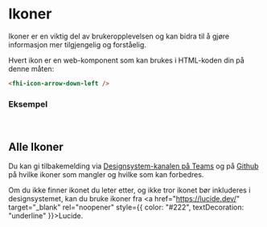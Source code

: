 
[//]: # "This file is auto-generated by generate-icon-components.js. Do not edit it manually."




<Meta of={FhiIconStories} />

# Ikoner
Ikoner er en viktig del av brukeropplevelsen og kan bidra til å gjøre informasjon mer tilgjengelig og forståelig.

Hvert ikon er en web-komponent som kan brukes i HTML-koden din på denne måten:
```html
<fhi-icon-arrow-down-left />
```

### Eksempel
<Canvas of={FhiIconStories.Preview} />
<Controls />

<br />

## Alle Ikoner

<div style={{padding: ".25rem 1rem", background: "#D3E3F5", borderRadius: "2px", borderBottom: "4px solid #3283CE", marginBottom: "2rem"}}>
Du kan gi tilbakemelding via <a href="https://teams.microsoft.com/l/channel/19%3Aa0d23e5a6954497d9e378d3367e7f458%40thread.skype/General?groupId=571dd359-777d-4c02-85ea-d56854d03ef7&tenantId=54475f80-1baa-4ea9-9185-c0de5cc603fe" target="_blank" rel="noopener" style={{ color: "#222", textDecoration: "underline" }}>Designsystem-kanalen på Teams</a> og på  <a href="https://github.com/FHIDev/Fhi.Designsystem/issues" target="_blank" rel="noopener" style={{ color: "#222", textDecoration: "underline" }}>Github</a> på hvilke ikoner som mangler og hvilke som kan forbedres.

Om du ikke finner ikonet du leter etter, og ikke tror ikonet bør inkluderes i designsystemet, kan du bruke ikoner fra <a href="https://lucide.dev/" target="_blank" rel="noopener" style={{ color: "#222", textDecoration: "underline" }}>Lucide</a>.
</div>

<IconGallery>
<IconItem name="fhi-icon-arrow-down-left"><fhi-icon-arrow-down-left></fhi-icon-arrow-down-left></IconItem>
<IconItem name="fhi-icon-arrow-down-right"><fhi-icon-arrow-down-right></fhi-icon-arrow-down-right></IconItem>
<IconItem name="fhi-icon-arrow-down"><fhi-icon-arrow-down></fhi-icon-arrow-down></IconItem>
<IconItem name="fhi-icon-arrow-left"><fhi-icon-arrow-left></fhi-icon-arrow-left></IconItem>
<IconItem name="fhi-icon-arrow-right-left"><fhi-icon-arrow-right-left></fhi-icon-arrow-right-left></IconItem>
<IconItem name="fhi-icon-arrow-right"><fhi-icon-arrow-right></fhi-icon-arrow-right></IconItem>
<IconItem name="fhi-icon-arrow-up-down"><fhi-icon-arrow-up-down></fhi-icon-arrow-up-down></IconItem>
<IconItem name="fhi-icon-arrow-up-left"><fhi-icon-arrow-up-left></fhi-icon-arrow-up-left></IconItem>
<IconItem name="fhi-icon-arrow-up-right"><fhi-icon-arrow-up-right></fhi-icon-arrow-up-right></IconItem>
<IconItem name="fhi-icon-arrow-up"><fhi-icon-arrow-up></fhi-icon-arrow-up></IconItem>
<IconItem name="fhi-icon-bell"><fhi-icon-bell></fhi-icon-bell></IconItem>
<IconItem name="fhi-icon-calendar"><fhi-icon-calendar></fhi-icon-calendar></IconItem>
<IconItem name="fhi-icon-check"><fhi-icon-check></fhi-icon-check></IconItem>
<IconItem name="fhi-icon-chevron-down"><fhi-icon-chevron-down></fhi-icon-chevron-down></IconItem>
<IconItem name="fhi-icon-chevron-left"><fhi-icon-chevron-left></fhi-icon-chevron-left></IconItem>
<IconItem name="fhi-icon-chevron-right"><fhi-icon-chevron-right></fhi-icon-chevron-right></IconItem>
<IconItem name="fhi-icon-chevron-up"><fhi-icon-chevron-up></fhi-icon-chevron-up></IconItem>
<IconItem name="fhi-icon-chevrons-down"><fhi-icon-chevrons-down></fhi-icon-chevrons-down></IconItem>
<IconItem name="fhi-icon-chevrons-left"><fhi-icon-chevrons-left></fhi-icon-chevrons-left></IconItem>
<IconItem name="fhi-icon-chevrons-right"><fhi-icon-chevrons-right></fhi-icon-chevrons-right></IconItem>
<IconItem name="fhi-icon-chevrons-up"><fhi-icon-chevrons-up></fhi-icon-chevrons-up></IconItem>
<IconItem name="fhi-icon-circle-arrow-down"><fhi-icon-circle-arrow-down></fhi-icon-circle-arrow-down></IconItem>
<IconItem name="fhi-icon-circle-arrow-left"><fhi-icon-circle-arrow-left></fhi-icon-circle-arrow-left></IconItem>
<IconItem name="fhi-icon-circle-arrow-right"><fhi-icon-circle-arrow-right></fhi-icon-circle-arrow-right></IconItem>
<IconItem name="fhi-icon-circle-arrow-up"><fhi-icon-circle-arrow-up></fhi-icon-circle-arrow-up></IconItem>
<IconItem name="fhi-icon-circle-check-big"><fhi-icon-circle-check-big></fhi-icon-circle-check-big></IconItem>
<IconItem name="fhi-icon-circle-check"><fhi-icon-circle-check></fhi-icon-circle-check></IconItem>
<IconItem name="fhi-icon-circle-chevron-down"><fhi-icon-circle-chevron-down></fhi-icon-circle-chevron-down></IconItem>
<IconItem name="fhi-icon-circle-chevron-left"><fhi-icon-circle-chevron-left></fhi-icon-circle-chevron-left></IconItem>
<IconItem name="fhi-icon-circle-chevron-right"><fhi-icon-circle-chevron-right></fhi-icon-circle-chevron-right></IconItem>
<IconItem name="fhi-icon-circle-chevron-up"><fhi-icon-circle-chevron-up></fhi-icon-circle-chevron-up></IconItem>
<IconItem name="fhi-icon-circle-exclamation"><fhi-icon-circle-exclamation></fhi-icon-circle-exclamation></IconItem>
<IconItem name="fhi-icon-circle-info"><fhi-icon-circle-info></fhi-icon-circle-info></IconItem>
<IconItem name="fhi-icon-circle-minus"><fhi-icon-circle-minus></fhi-icon-circle-minus></IconItem>
<IconItem name="fhi-icon-circle-plus"><fhi-icon-circle-plus></fhi-icon-circle-plus></IconItem>
<IconItem name="fhi-icon-circle-question"><fhi-icon-circle-question></fhi-icon-circle-question></IconItem>
<IconItem name="fhi-icon-circle-x"><fhi-icon-circle-x></fhi-icon-circle-x></IconItem>
<IconItem name="fhi-icon-circle"><fhi-icon-circle></fhi-icon-circle></IconItem>
<IconItem name="fhi-icon-clock"><fhi-icon-clock></fhi-icon-clock></IconItem>
<IconItem name="fhi-icon-copy"><fhi-icon-copy></fhi-icon-copy></IconItem>
<IconItem name="fhi-icon-download"><fhi-icon-download></fhi-icon-download></IconItem>
<IconItem name="fhi-icon-ellipsis-vertical"><fhi-icon-ellipsis-vertical></fhi-icon-ellipsis-vertical></IconItem>
<IconItem name="fhi-icon-ellipsis"><fhi-icon-ellipsis></fhi-icon-ellipsis></IconItem>
<IconItem name="fhi-icon-exclamation"><fhi-icon-exclamation></fhi-icon-exclamation></IconItem>
<IconItem name="fhi-icon-expand"><fhi-icon-expand></fhi-icon-expand></IconItem>
<IconItem name="fhi-icon-external-link"><fhi-icon-external-link></fhi-icon-external-link></IconItem>
<IconItem name="fhi-icon-eye-off"><fhi-icon-eye-off></fhi-icon-eye-off></IconItem>
<IconItem name="fhi-icon-eye"><fhi-icon-eye></fhi-icon-eye></IconItem>
<IconItem name="fhi-icon-file"><fhi-icon-file></fhi-icon-file></IconItem>
<IconItem name="fhi-icon-gear"><fhi-icon-gear></fhi-icon-gear></IconItem>
<IconItem name="fhi-icon-grid-9-dots"><fhi-icon-grid-9-dots></fhi-icon-grid-9-dots></IconItem>
<IconItem name="fhi-icon-grip-horizontal"><fhi-icon-grip-horizontal></fhi-icon-grip-horizontal></IconItem>
<IconItem name="fhi-icon-grip-vertical"><fhi-icon-grip-vertical></fhi-icon-grip-vertical></IconItem>
<IconItem name="fhi-icon-info"><fhi-icon-info></fhi-icon-info></IconItem>
<IconItem name="fhi-icon-link"><fhi-icon-link></fhi-icon-link></IconItem>
<IconItem name="fhi-icon-lock"><fhi-icon-lock></fhi-icon-lock></IconItem>
<IconItem name="fhi-icon-log-in"><fhi-icon-log-in></fhi-icon-log-in></IconItem>
<IconItem name="fhi-icon-log-out"><fhi-icon-log-out></fhi-icon-log-out></IconItem>
<IconItem name="fhi-icon-menu"><fhi-icon-menu></fhi-icon-menu></IconItem>
<IconItem name="fhi-icon-minus"><fhi-icon-minus></fhi-icon-minus></IconItem>
<IconItem name="fhi-icon-paperclip"><fhi-icon-paperclip></fhi-icon-paperclip></IconItem>
<IconItem name="fhi-icon-plus"><fhi-icon-plus></fhi-icon-plus></IconItem>
<IconItem name="fhi-icon-printer"><fhi-icon-printer></fhi-icon-printer></IconItem>
<IconItem name="fhi-icon-question"><fhi-icon-question></fhi-icon-question></IconItem>
<IconItem name="fhi-icon-refresh"><fhi-icon-refresh></fhi-icon-refresh></IconItem>
<IconItem name="fhi-icon-rotate-left"><fhi-icon-rotate-left></fhi-icon-rotate-left></IconItem>
<IconItem name="fhi-icon-rotate-right"><fhi-icon-rotate-right></fhi-icon-rotate-right></IconItem>
<IconItem name="fhi-icon-search"><fhi-icon-search></fhi-icon-search></IconItem>
<IconItem name="fhi-icon-share"><fhi-icon-share></fhi-icon-share></IconItem>
<IconItem name="fhi-icon-sheet"><fhi-icon-sheet></fhi-icon-sheet></IconItem>
<IconItem name="fhi-icon-square-check-big"><fhi-icon-square-check-big></fhi-icon-square-check-big></IconItem>
<IconItem name="fhi-icon-square-check"><fhi-icon-square-check></fhi-icon-square-check></IconItem>
<IconItem name="fhi-icon-square-pen"><fhi-icon-square-pen></fhi-icon-square-pen></IconItem>
<IconItem name="fhi-icon-square-x"><fhi-icon-square-x></fhi-icon-square-x></IconItem>
<IconItem name="fhi-icon-square"><fhi-icon-square></fhi-icon-square></IconItem>
<IconItem name="fhi-icon-trash"><fhi-icon-trash></fhi-icon-trash></IconItem>
<IconItem name="fhi-icon-upload"><fhi-icon-upload></fhi-icon-upload></IconItem>
<IconItem name="fhi-icon-user"><fhi-icon-user></fhi-icon-user></IconItem>
<IconItem name="fhi-icon-x"><fhi-icon-x></fhi-icon-x></IconItem>
</IconGallery>
